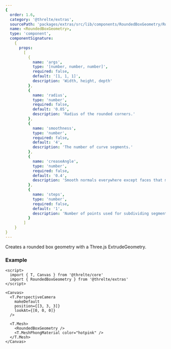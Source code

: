 ```yaml
---
{
  order: 1.6,
  category: '@threlte/extras',
  sourcePath: 'packages/extras/src/lib/components/RoundedBoxGeometry/RoundedBoxGeometry.svelte',
  name: <RoundedBoxGeometry>,
  type: 'component',
  componentSignature:
    {
      props:
        [
          {
            name: 'args',
            type: '[number, number, number]',
            required: false,
            default: '[1, 1, 1]',
            description: 'Width, height, depth'
          },
          {
            name: 'radius',
            type: 'number',
            required: false,
            default: '0.05',
            description: 'Radius of the rounded corners.'
          },
          {
            name: 'smoothness',
            type: 'number',
            required: false,
            default: '4',
            description: 'The number of curve segments.'
          },
          {
            name: 'creaseAngle',
            type: 'number',
            required: false,
            default: '0.4',
            description: 'Smooth normals everywhere except faces that meet at an angle greater than the crease angle.'
          },
          {
            name: 'steps',
            type: 'number',
            required: false,
            default: '1',
            description: 'Number of points used for subdividing segments along the depth of the extruded spline.'
          }
        ]
    }
}
---
```


Creates a rounded box geometry with a Three.js ExtrudeGeometry.

### Example

```svelte
<script>
  import { T, Canvas } from '@threlte/core'
  import { RoundedBoxGeometry } from '@threlte/extras'
</script>

<Canvas>
  <T.PerspectiveCamera
    makeDefault
    position={[3, 3, 3]}
    lookAt={[0, 0, 0]}
  />

  <T.Mesh>
    <RoundedBoxGeometry />
    <T.MeshPhongMaterial color="hotpink" />
  </T.Mesh>
</Canvas>
```
